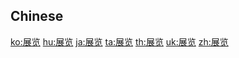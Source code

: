 {{also|展覽}}
==Chinese==
{{zh-see|展覽}}

[[ko:展览]]
[[hu:展览]]
[[ja:展览]]
[[ta:展览]]
[[th:展览]]
[[uk:展览]]
[[zh:展览]]